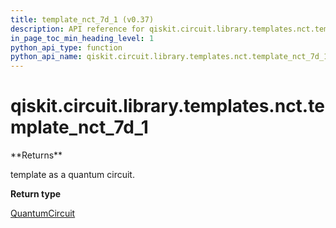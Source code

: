 ```yaml
---
title: template_nct_7d_1 (v0.37)
description: API reference for qiskit.circuit.library.templates.nct.template_nct_7d_1 in qiskit v0.37
in_page_toc_min_heading_level: 1
python_api_type: function
python_api_name: qiskit.circuit.library.templates.nct.template_nct_7d_1
---
```


<span id="qiskit-circuit-library-templates-nct-template-nct-7d-1" />

# qiskit.circuit.library.templates.nct.template\_nct\_7d\_1

<Function id="qiskit.circuit.library.templates.nct.template_nct_7d_1" isDedicatedPage={true} github="https://github.com/qiskit/qiskit/tree/stable/0.21/qiskit/circuit/library/templates/nct/template_nct_7d_1.py" signature="template_nct_7d_1()">
  **Returns**

  template as a quantum circuit.

  **Return type**

  [QuantumCircuit](qiskit.circuit.QuantumCircuit "qiskit.circuit.QuantumCircuit")
</Function>

